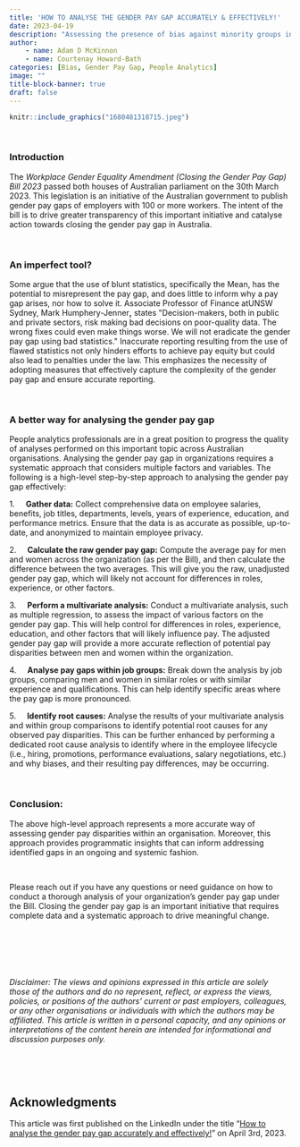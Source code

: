 ```yaml
---
title: 'HOW TO ANALYSE THE GENDER PAY GAP ACCURATELY & EFFECTIVELY!'
date: 2023-04-19
description: "Assessing the presence of bias against minority groups in Machine Learning models to enhance their ethical strength and equality."
author: 
    - name: Adam D McKinnon
    - name: Courtenay Howard-Bath
categories: [Bias, Gender Pay Gap, People Analytics]
image: ""
title-block-banner: true
draft: false
---
```


```r
knitr::include_graphics("1680481318715.jpeg")

```

<br>

### Introduction

The *Workplace Gender Equality Amendment (Closing the Gender Pay Gap) Bill 2023* passed both houses of Australian parliament on the 30th March 2023. This legislation is an initiative of the Australian government to publish gender pay gaps of employers with 100 or more workers. The intent of the bill is to drive greater transparency of this important initiative and catalyse action towards closing the gender pay gap in Australia.

<br>

### **An imperfect tool?**

Some argue that the use of blunt statistics, specifically the Mean, has the potential to misrepresent the pay gap, and does little to inform why a pay gap arises, nor how to solve it. Associate Professor of Finance atUNSW Sydney, Mark Humphery-Jenner**,** states \"Decision-makers, both in public and private sectors, risk making bad decisions on poor-quality data. The wrong fixes could even make things worse. We will not eradicate the gender pay gap using bad statistics.\" Inaccurate reporting resulting from the use of flawed statistics not only hinders efforts to achieve pay equity but could also lead to penalties under the law. This emphasizes the necessity of adopting measures that effectively capture the complexity of the gender pay gap and ensure accurate reporting.

<br>

### **A better way for analysing the gender pay gap**

People analytics professionals are in a great position to progress the quality of analyses performed on this important topic across Australian organisations. Analysing the gender pay gap in organizations requires a systematic approach that considers multiple factors and variables. The following is a high-level step-by-step approach to analysing the gender pay gap effectively:

1.     **Gather data:** Collect comprehensive data on employee salaries, benefits, job titles, departments, levels, years of experience, education, and performance metrics. Ensure that the data is as accurate as possible, up-to-date, and anonymized to maintain employee privacy.

2.     **Calculate the raw gender pay gap:** Compute the average pay for men and women across the organization (as per the Bill), and then calculate the difference between the two averages. This will give you the raw, unadjusted gender pay gap, which will likely not account for differences in roles, experience, or other factors.

3.     **Perform a multivariate analysis:** Conduct a multivariate analysis, such as multiple regression, to assess the impact of various factors on the gender pay gap. This will help control for differences in roles, experience, education, and other factors that will likely influence pay. The adjusted gender pay gap will provide a more accurate reflection of potential pay disparities between men and women within the organization.

4.     **Analyse pay gaps within job groups:** Break down the analysis by job groups, comparing men and women in similar roles or with similar experience and qualifications. This can help identify specific areas where the pay gap is more pronounced.

5.     **Identify root causes:** Analyse the results of your multivariate analysis and within group comparisons to identify potential root causes for any observed pay disparities. This can be further enhanced by performing a dedicated root cause analysis to identify where in the employee lifecycle (i.e., hiring, promotions, performance evaluations, salary negotiations, etc.) and why biases, and their resulting pay differences, may be occurring. 

<br>

### Conclusion:

The above high-level approach represents a more accurate way of assessing gender pay disparities within an organisation. Moreover, this approach provides programmatic insights that can inform addressing identified gaps in an ongoing and systemic fashion.

<br>

Please reach out if you have any questions or need guidance on how to conduct a thorough analysis of your organization's gender pay gap under the Bill. Closing the gender pay gap is an important initiative that requires complete data and a systematic approach to drive meaningful change.

## <br>

<br>

*Disclaimer: The views and opinions expressed in this article are solely those of the authors and do no represent, reflect, or express the views, policies, or positions of the authors' current or past employers, colleagues, or any other organisations or individuals with which the authors may be affiliated. This article is written in a personal capacity, and any opinions or interpretations of the content herein are intended for informational and discussion purposes only.*

<br>

<br>

## Acknowledgments {.appendix}

This article was first published on the LinkedIn under the title "[How to analyse the gender pay gap accurately and effectively!](https://www.linkedin.com/pulse/how-analyse-gender-pay-gap-accurately-effectively-adam-mckinnon-phd-/?trackingId=Aq37VzcKsoeHIThwXOt3fg%3D%3D)" on April 3rd, 2023.
